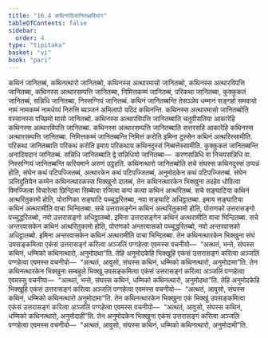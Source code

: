 ```yaml
---
title: "16.4 कथिनादिजानितब्बविभाग"
tableOfContents: false
sidebar:
  order: 4
type: "tipitaka"
basket: "vi"
book: "pari"
---
```



<DynamicBreadcrumb />

<Division number="412" book="pari">

<Paragraph number="1904" book="pari">
कथिनं जानितब्बं, कथिनत्थारो जानितब्बो, कथिनस्स अत्थारमासो जानितब्बो, कथिनस्स अत्थारविपत्ति जानितब्बा, कथिनस्स अत्थारसम्पत्ति जानितब्बा, निमित्तकम्मं जानितब्बं, परिकथा जानितब्बा, कुक्कुकतं जानितब्बं, सन्निधि जानितब्बा, निस्सग्गियं जानितब्बं.
</Paragraph>

<Paragraph number="1905" book="pari">
<Emphasis>कथिनं जानितब्बन्</Emphasis>ति तेसञ्ञेव धम्मानं सङ्गहो समवायो नामं नामकम्मं नामधेय्यं निरुत्ति ब्यञ्जनं अभिलापो यदिदं कथिनन्ति.
</Paragraph>

<Paragraph number="1906" book="pari">
<Emphasis>कथिनस्स अत्थारमासो जानितब्बो</Emphasis>ति वस्सानस्स पच्छिमो मासो जानितब्बो.
</Paragraph>

<Paragraph number="1907" book="pari">
<Emphasis>कथिनस्स अत्थारविपत्ति जानितब्बा</Emphasis>ति चतुवीसतिया आकारेहि कथिनस्स अत्थारविपत्ति जानितब्बा.
</Paragraph>

<Paragraph number="1908" book="pari">
<Emphasis>कथिनस्स अत्थारसम्पत्ति जानितब्बा</Emphasis>ति सत्तरसहि आकारेहि कथिनस्स अत्थारसम्पत्ति जानितब्बा.
</Paragraph>

<Paragraph number="1909" book="pari">
<Emphasis>निमित्तकम्मं जानितब्बन्</Emphasis>ति निमित्तं करोति इमिना दुस्सेन कथिनं अत्थरिस्सामीति.
</Paragraph>

<Paragraph number="1910" book="pari">
<Emphasis>परिकथा जानितब्बा</Emphasis>ति परिकथं करोति इमाय परिकथाय कथिनदुस्सं निब्बत्तेस्सामीति.
</Paragraph>

<Paragraph number="1911" book="pari">
<Emphasis>कुक्कुकतं जानितब्बन्</Emphasis>ति अनादियदानं जानितब्बं.
</Paragraph>

<Paragraph number="1912" book="pari">
<Emphasis>सन्निधि जानितब्बा</Emphasis>ति द्वे सन्निधियो जानितब्बा—  करणसन्निधि वा निचयसन्निधि वा.
</Paragraph>

<Paragraph number="1913" book="pari">
<Emphasis>निस्सग्गियं जानितब्बन्</Emphasis>ति करियमाने अरुणं उट्ठहति.
</Paragraph>

<Paragraph number="1914" book="pari">
<Emphasis>कथिनत्थारो जानितब्बो</Emphasis>ति सचे संघस्स कथिनदुस्सं उप्पन्नं होति, संघेन कथं पटिपज्जितब्बं, अत्थारकेन कथं पटिपज्जितब्बं, अनुमोदकेन कथं पटिपज्जितब्बं.
</Paragraph>

</Division>
<Division number="413" book="pari">

<Paragraph number="1915" book="pari">
संघेन ञत्तिदुतियेन कम्मेन कथिनत्थारकस्स भिक्खुनो दातब्बं, तेन कथिनत्थारकेन भिक्खुना तदहेव धोवित्वा विमज्जित्वा विचारेत्वा छिन्दित्वा सिब्बेत्वा रजित्वा कप्पं कत्वा कथिनं अत्थरितब्बं. सचे सङ्घाटिया कथिनं अत्थरितुकामो होति, पोराणिका सङ्घाटि पच्चुद्धरितब्बा, नवा सङ्घाटि अधिट्ठातब्बा. इमाय सङ्घाटिया कथिनं अत्थरामीति वाचा भिन्दितब्बा. सचे उत्तरासङ्गेन कथिनं अत्थरितुकामो होति, पोराणको उत्तरासङ्गो पच्चुद्धरितब्बो, नवो उत्तरासङ्गो अधिट्ठातब्बो. इमिना उत्तरासङ्गेन कथिनं अत्थरामीति वाचा भिन्दितब्बा. सचे अन्तरवासकेन कथिनं अत्थरितुकामो होति, पोराणको अन्तरवासको पच्चुद्धरितब्बो, नवो अन्तरवासको अधिट्ठातब्बो. इमिना अन्तरवासकेन कथिनं अत्थरामीति वाचा भिन्दितब्बा. तेन कथिनत्थारकेन भिक्खुना संघं उपसङ्कमित्वा एकंसं उत्तरासङ्गं करित्वा अञ्जलिं पग्गहेत्वा एवमस्स वचनीयो—  “अत्थतं, भन्ते, संघस्स कथिनं, धम्मिको कथिनत्थारो, अनुमोदथा”ति. तेहि अनुमोदकेहि भिक्खूहि एकंसं उत्तरासङ्गं करित्वा अञ्जलिं पग्गहेत्वा एवमस्स वचनीयो—  “अत्थतं, आवुसो, संघस्स कथिनं, धम्मिको कथिनत्थारो, अनुमोदामा”ति. तेन कथिनत्थारकेन भिक्खुना सम्बहुले भिक्खू उपसङ्कमित्वा एकंसं उत्तरासङ्गं करित्वा अञ्जलिं पग्गहेत्वा एवमस्सु वचनीया—  “अत्थतं, भन्ते, संघस्स कथिनं, धम्मिको कथिनत्थारो, अनुमोदथा”ति. तेहि अनुमोदकेहि भिक्खूहि एकंसं उत्तरासङ्गं करित्वा अञ्जलिं पग्गहेत्वा एवमस्स वचनीयो—  “अत्थतं, आवुसो, संघस्स कथिनं, धम्मिको कथिनत्थारो अनुमोदामा”ति. तेन कथिनत्थारकेन भिक्खुना एकं भिक्खुं उपसङ्कमित्वा एकंसं उत्तरासङ्गं करित्वा अञ्जलिं पग्गहेत्वा एवमस्स वचनीयो—  “अत्थतं, आवुसो, संघस्स कथिनं, धम्मिको कथिनत्थारो, अनुमोदाही”ति. तेन अनुमोदकेन भिक्खुना एकंसं उत्तरासङ्गं करित्वा अञ्जलिं पग्गहेत्वा एवमस्स वचनीयो—  “अत्थतं, आवुसो, संघस्स कथिनं, धम्मिको कथिनत्थारो, अनुमोदामी”ति.
</Paragraph>
</Division>